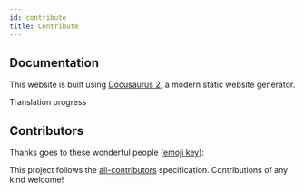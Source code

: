 ```yaml
---
id: contribute
title: Contribute
---
```


## Documentation

This website is built using [Docusaurus 2](https://docusaurus.io/), a modern static website generator.

Translation progress

## Contributors

Thanks goes to these wonderful people ([emoji key](https://allcontributors.org/docs/en/emoji-key)):

<!-- ALL-CONTRIBUTORS-LIST:START - Do not remove or modify this section -->
<!-- prettier-ignore-start -->
<!-- markdownlint-disable -->
<!-- markdownlint-restore -->
<!-- prettier-ignore-end -->

<!-- ALL-CONTRIBUTORS-LIST:END -->

This project follows the [all-contributors](https://github.com/all-contributors/all-contributors) specification. Contributions of any kind welcome!
